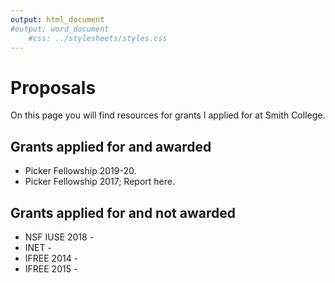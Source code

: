 ```yaml
---
output: html_document
#output: word_document
    #css: ../stylesheets/styles.css
---
```


# Proposals
On this page you will find resources for grants I applied for at Smith College.

## Grants applied for and awarded 
- Picker Fellowship 2019-20.
- Picker Fellowship 2017; Report here. 

## Grants applied for and not awarded
- NSF IUSE 2018 - 
- INET - 
- IFREE 2014 - 
- IFREE 2015 - 

